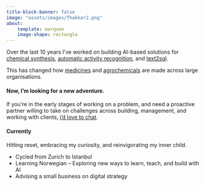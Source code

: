 ```yaml
---
title-block-banner: false
image: "assets/images/Thakkar2.png"
about:
    template: marquee
    image-shape: rectangle
---
```


Over the last 10 years I’ve worked on building AI-based solutions for [chemical synthesis](https://github.com/MolecularAI/aizynthfinder), [automatic activity recognition](https://research.ibm.com/projects/lab-that-learns), and [text2sql](https://research.ibm.com/projects/flowpilot).

This has changed how [medicines](https://pubs.rsc.org/en/content/articlelanding/2024/md/d3md00651d) and [agrochemicals](https://shootsbysyngenta.com/success-story-ibm-and-syngenta) are made across large organisations.

#### Now, I'm looking for a new adventure.

If you’re in the early stages of working on a problem, and need a proactive partner willing to take on challenges across building, management, and working with clients, [i'd love to chat](https://calendar.notion.so/meet/amolthakkar/tmnme4l0c).


#### Currently
Hitting reset, embracing my curiosity, and reinvigorating my inner child.

- Cycled from Zurich to Istanbul
- Learning Norwegian -- Exploring new ways to learn, teach, and build with AI
- Advising a small business on digital strategy

<!-- I'm passionate about building 

Now, I’m looking to bring it all together and build on my experience to tackle the next problem. -->